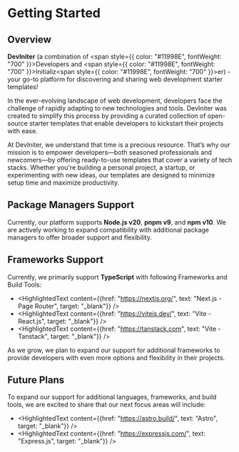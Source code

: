 
# Getting Started

## Overview

<strong>DevIniter</strong> (a combination of <span style={{
    color: "#11998E",
    fontWeight: "700"
}}>Dev</span>elopers and <span style={{
    color: "#11998E",
    fontWeight: "700"
}}>Init</span>ializ<span style={{
    color: "#11998E",
    fontWeight: "700"
}}>er</span>) - your go-to platform for discovering and sharing web development starter templates!

In the ever-evolving landscape of web development, developers face the challenge of rapidly adapting to new technologies and tools. DevIniter was created to simplify this process by providing a curated collection of open-source starter templates that enable developers to kickstart their projects with ease.

At DevIniter, we understand that time is a precious resource. That’s why our mission is to empower developers—both seasoned professionals and newcomers—by offering ready-to-use templates that cover a variety of tech stacks. Whether you're building a personal project, a startup, or experimenting with new ideas, our templates are designed to minimize setup time and maximize productivity.


## Package Managers Support

Currently, our platform supports **Node.js v20**, **pnpm v9**, and **npm v10**. We are actively working to expand compatibility with additional package managers to offer broader support and flexibility.


## Frameworks Support

Currently, we primarily support **TypeScript** with following Frameworks and Build Tools:

- <HighlightedText content={{href: "https://nextjs.org/", text: "Next.js - Page Router", target: "_blank"}} />
- <HighlightedText content={{href: "https://vitejs.dev/", text: "Vite - React.js", target: "_blank"}} />
- <HighlightedText content={{href: "https://tanstack.com", text: "Vite - Tanstack", target: "_blank"}} />

As we grow, we plan to expand our support for additional frameworks to provide developers with even more options and flexibility in their projects.

## Future Plans

To expand our support for additional languages, frameworks, and build tools, we are excited to share that our next focus areas will include:

- <HighlightedText content={{href: "https://astro.build/", text: "Astro", target: "_blank"}} />
- <HighlightedText content={{href: "https://expressjs.com/", text: "Express.js", target: "_blank"}} />